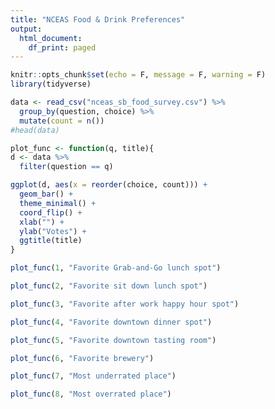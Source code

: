 ```yaml
---
title: "NCEAS Food & Drink Preferences"
output:
  html_document:
    df_print: paged
---
```



```r

knitr::opts_chunk$set(echo = F, message = F, warning = F)
library(tidyverse)
```


```r
data <- read_csv("nceas_sb_food_survey.csv") %>%
  group_by(question, choice) %>%
  mutate(count = n())
#head(data)
```

```r
plot_func <- function(q, title){
d <- data %>% 
  filter(question == q)

ggplot(d, aes(x = reorder(choice, count))) +
  geom_bar() +
  theme_minimal() +
  coord_flip() +
  xlab("") +
  ylab("Votes") +
  ggtitle(title)
}

plot_func(1, "Favorite Grab-and-Go lunch spot")
```
```r
plot_func(2, "Favorite sit down lunch spot")
```
```r
plot_func(3, "Favorite after work happy hour spot")
```

```r
plot_func(4, "Favorite downtown dinner spot")
```

```r
plot_func(5, "Favorite downtown tasting room")
```

```r
plot_func(6, "Favorite brewery")
```

```r
plot_func(7, "Most underrated place")
```
```r
plot_func(8, "Most overrated place")
```
```r

```

